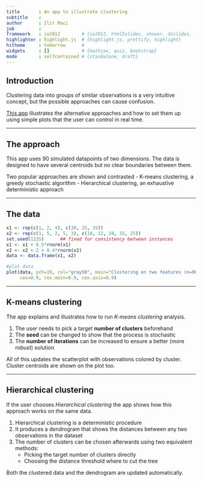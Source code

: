 ```yaml
---
title       : An app to illustrate clustering
subtitle    : 
author      : Ilir Maci
job         : 
framework   : io2012        # {io2012, html5slides, shower, dzslides, ...}
highlighter : highlight.js  # {highlight.js, prettify, highlight}
hitheme     : tomorrow      # 
widgets     : []            # {mathjax, quiz, bootstrap}
mode        : selfcontained # {standalone, draft}
---
```


## Introduction

Clustering data into groups of similar observations is a very
intuitive concept, but the possible approaches can cause 
confusion.

[This app](https://ilir.shinyapps.io/Assignment1/) illustrates the 
alternative approaches and how to set them up using simple plots that 
the user can control in real time.

------------

## The approach

This app uses 90 simulated datapoints of two dimensions. The data is
designed to have several centroids but no clear boundaries between them.

Two popular approaches are shown and contrasted
- K-means clustering, a greedy stochastic algorithm
- Hierarchical clustering, an exhaustive deterministic approach

------------

## The data

```r
x1 <- rep(c(1, 2, 4), c(30, 25, 35))
x2 <- rep(c(1, 5, 2, 5, 3), c(10, 12, 28, 15, 25))
set.seed(1235)      ## fixed for consistency between instances
x1 <- x1 + 0.5*rnorm(x1)
x2 <- x2 + 2 + 0.4*rnorm(x2) 
data <- data.frame(x1, x2)
```

```r
#plot data
plot(data, pch=19, col="gray50", main="Clustering on two features (n=90)", 
     cex=0.9, cex.main=0.9, cex.axis=0.9)
```

------------

## K-means clustering

The app explains and illustrates how to run _K-means clustering_ analysis.

1. The user needs to pick a target **number of clusters** beforehand
2. The **seed** can be changed to show that the process is stochastic
3. The **number of iterations** can be increased to ensure a better 
   (more robust) solution

All of this updates the scatterplot with observations colored by cluster.
Cluster centroids are shown on the plot too.

-------------

## Hierarchical clustering

If the user chooses _Hierarchical clustering_ the app shows how this 
approach works on the same data.

1. Hierarchical clustering is a deterministic procedure
2. It produces a dendrogram that shows the distances between
   any two observations in the dataset
3. The number of clusters can be chosen afterwards using two
   equivalent methods:
   - Picking the target number of clusters directly
   - Choosing the distance threshold where to cut the tree
   
Both the clustered data and the dendrogram are updated automatically.



